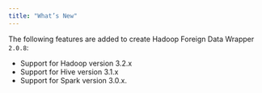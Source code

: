 ```yaml
---
title: "What’s New"
---
```


<div id="whats_new" class="registered_link"></div>

The following features are added to create Hadoop Foreign Data Wrapper `2.0.8`:

- Support for Hadoop version 3.2.x 
- Support for Hive version 3.1.x
- Support for Spark version 3.0.x.
